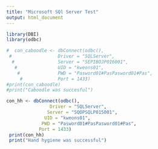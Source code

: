 ---
title: "Microsoft SQl Server Test"
output: html_document
---

```{r setup}
library(DBI)
library(odbc)

#  con_caboodle <- dbConnect(odbc(),
 #                 Driver = "SQLServer",
  #                Server = "SEPIBOJP016001",
   #               UID = "kweons01",
    #              PWD = "Pasword01#PasPasword01#Pas",
     #             Port = 1433)              
#print(con_caboodle)
#print("Caboodle was succesful")
```
```{r}
con_hh <- dbConnect(odbc(),
                Driver = "SQLServer",
               Server = "SQOPSQLP015001",
              UID = "kweons01",
             PWD = "Pasword01#PasPasword01#Pas",
            Port = 1433)     
 print(con_hh)
 print("Hand hygiene was successful")
```

